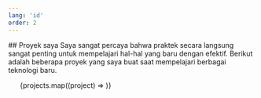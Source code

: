 ```yaml
---
lang: 'id'
order: 2
---
```



<section class="main-section full-columns" id="projects">
  ## Proyek saya
  Saya sangat percaya bahwa praktek secara langsung sangat penting untuk mempelajari hal-hal yang baru dengan efektif. Berikut adalah beberapa proyek yang saya buat saat mempelajari berbagai teknologi baru.

  <ul class="projects-container odd-columns">
    {projects.map((project) => <ProjectCard project={project} />)}
  </ul>
</section>

